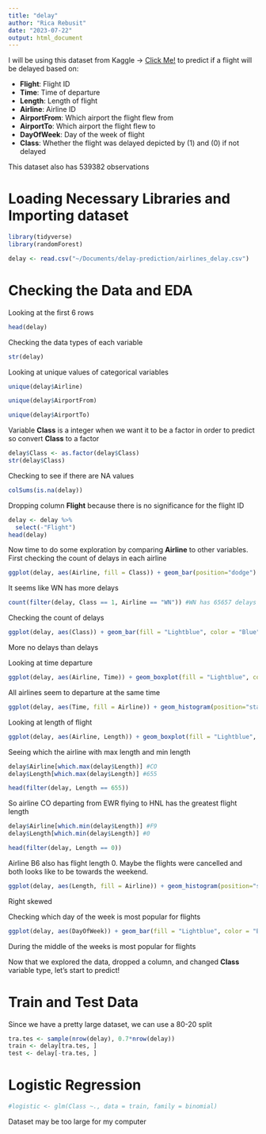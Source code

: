 ```yaml
---
title: "delay"
author: "Rica Rebusit"
date: "2023-07-22"
output: html_document
---
```

I will be using this dataset from Kaggle -> [Click Me!](https://www.kaggle.com/datasets/ulrikthygepedersen/airlines-delay?resource=download&select=airlines_delay.csv) to predict if a flight will be delayed based on:

- **Flight**: Flight ID
- **Time**: Time of departure
- **Length**: Length of flight
- **Airline**: Airline ID
- **AirportFrom**: Which airport the flight flew from
- **AirportTo**: Which airport the flight flew to
- **DayOfWeek**: Day of the week of flight
- **Class**: Whether the flight was delayed depicted by (1) and (0) if not delayed

This dataset also has 539382 observations

# Loading Necessary Libraries and Importing dataset

```r
library(tidyverse)
library(randomForest)
```

```r
delay <- read.csv("~/Documents/delay-prediction/airlines_delay.csv")
```

# Checking the Data and EDA
Looking at the first 6 rows
```r
head(delay)
```

Checking the data types of each variable
```r
str(delay)
```

Looking at unique values of categorical variables
```r
unique(delay$Airline)
```
```r
unique(delay$AirportFrom)
```
```r
unique(delay$AirportTo)
```

Variable **Class** is a integer when we want it to be a factor in order to predict so convert **Class** to a factor
```r
delay$Class <- as.factor(delay$Class)
str(delay$Class)
```

Checking to see if there are NA values
```r
colSums(is.na(delay))
```

Dropping column **Flight** because there is no significance for the flight ID
```r
delay <- delay %>%
  select(-"Flight")
head(delay)
```

Now time to do some exploration by comparing **Airline** to other variables. First checking the count of delays in each airline
```r
ggplot(delay, aes(Airline, fill = Class)) + geom_bar(position="dodge") + theme_minimal() + scale_fill_brewer(palette = "Accent") + labs(title = "Airline Delay Count") + theme(plot.title = element_text(family = "Courier New", size = 20, face = "bold", hjust = 0.5))
```
It seems like WN has more delays
```r
count(filter(delay, Class == 1, Airline == "WN")) #WN has 65657 delays
```
Checking the count of delays
```r
ggplot(delay, aes(Class)) + geom_bar(fill = "Lightblue", color = "Blue") + theme_minimal() + labs(title = "Delay Count") + theme(plot.title = element_text(family = "Courier New", size = 20, face = "bold", hjust = 0.5))
```
More no delays than delays

Looking at time departure
```r
ggplot(delay, aes(Airline, Time)) + geom_boxplot(fill = "Lightblue", color = "Blue") + theme_minimal() + labs(title = "Airline Departure Time") + theme(plot.title = element_text(family = "Courier New", size = 20, face = "bold", hjust = 0.5))
```
All airlines seem to departure at the same time

```r
ggplot(delay, aes(Time, fill = Airline)) + geom_histogram(position="stack") + theme_minimal() + labs(title = "Departure Time Distribution") + theme(plot.title = element_text(family = "Courier New", size = 20, face = "bold", hjust = 0.5))
```

Looking at length of flight
```r
ggplot(delay, aes(Airline, Length)) + geom_boxplot(fill = "Lightblue", color = "Blue") + theme_minimal() + labs(title = "Airline Length Time") + theme(plot.title = element_text(family = "Courier New", size = 20, face = "bold", hjust = 0.5))
```
Seeing which the airline with max length and min length
```r
delay$Airline[which.max(delay$Length)] #CO
delay$Length[which.max(delay$Length)] #655
```
```r
head(filter(delay, Length == 655))
```
So airline CO departing from EWR flying to HNL has the greatest flight length

```r
delay$Airline[which.min(delay$Length)] #F9
delay$Length[which.min(delay$Length)] #0
```

```r
head(filter(delay, Length == 0))
```
Airline B6 also has flight length 0. Maybe the flights were cancelled and both looks like to be towards the weekend.

```r
ggplot(delay, aes(Length, fill = Airline)) + geom_histogram(position="stack") + theme_minimal() + labs(title = "Departure Length Distribution") + theme(plot.title = element_text(family = "Courier New", size = 20, face = "bold", hjust = 0.5))
```
Right skewed

Checking which day of the week is most popular for flights
```r
ggplot(delay, aes(DayOfWeek)) + geom_bar(fill = "Lightblue", color = "Blue") + theme_minimal() + labs(title = "Popular Days") + theme(plot.title = element_text(family = "Courier New", size = 20, face = "bold", hjust = 0.5))
```
During the middle of the weeks is most popular for flights

Now that we explored the data, dropped a column, and changed **Class** variable type, let's start to predict!

# Train and Test Data
Since we have a pretty large dataset, we can use a 80-20 split
```r
tra.tes <- sample(nrow(delay), 0.7*nrow(delay))
train <- delay[tra.tes, ]
test <- delay[-tra.tes, ]
```

# Logistic Regression
```r
#logistic <- glm(Class ~., data = train, family = binomial)
```

Dataset may be too large for my computer
